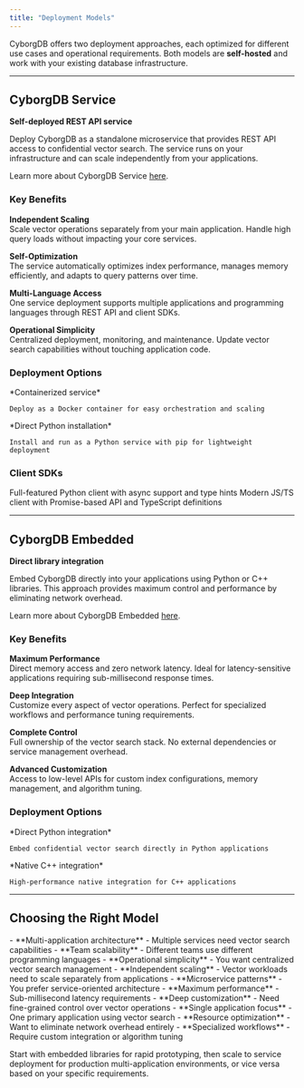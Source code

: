 ```yaml
---
title: "Deployment Models"
---
```


CyborgDB offers two deployment approaches, each optimized for different use cases and operational requirements. Both models are **self-hosted** and work with your existing database infrastructure.

---

## CyborgDB Service

**Self-deployed REST API service**

Deploy CyborgDB as a standalone microservice that provides REST API access to confidential vector search. The service runs on your infrastructure and can scale independently from your applications.

<Tip>Learn more about CyborgDB Service [here](../service/guides/intro/about).</Tip>

### Key Benefits

**Independent Scaling**  
Scale vector operations separately from your main application. Handle high query loads without impacting your core services.

**Self-Optimization**  
The service automatically optimizes index performance, manages memory efficiently, and adapts to query patterns over time.

**Multi-Language Access**  
One service deployment supports multiple applications and programming languages through REST API and client SDKs.

**Operational Simplicity**  
Centralized deployment, monitoring, and maintenance. Update vector search capabilities without touching application code.

### Deployment Options

<CardGroup cols={2}>
  <Card title="Docker Deployment" href="../service/guides/intro/quickstart-docker" icon="docker">
    *Containerized service*
    
    Deploy as a Docker container for easy orchestration and scaling
  </Card>
  
  <Card title="Python Service" href="../service/guides/intro/quickstart-python" icon="python">
    *Direct Python installation*
    
    Install and run as a Python service with pip for lightweight deployment
  </Card>
</CardGroup>

### Client SDKs

<CardGroup cols={2}>
  <Card title="Python SDK" href="../service/python-sdk/introduction" icon="python">
    Full-featured Python client with async support and type hints
  </Card>
  
  <Card title="JavaScript/TypeScript SDK" href="../service/js-ts-sdk/introduction" icon="js">
    Modern JS/TS client with Promise-based API and TypeScript definitions
  </Card>
</CardGroup>

---

## CyborgDB Embedded

**Direct library integration**

Embed CyborgDB directly into your applications using Python or C++ libraries. This approach provides maximum control and performance by eliminating network overhead.

<Tip>Learn more about CyborgDB Embedded [here](../embedded/guides/intro/about).</Tip>

### Key Benefits

**Maximum Performance**  
Direct memory access and zero network latency. Ideal for latency-sensitive applications requiring sub-millisecond response times.

**Deep Integration**  
Customize every aspect of vector operations. Perfect for specialized workflows and performance tuning requirements.

**Complete Control**  
Full ownership of the vector search stack. No external dependencies or service management overhead.

**Advanced Customization**  
Access to low-level APIs for custom index configurations, memory management, and algorithm tuning.

### Deployment Options

<CardGroup cols={2}>
  <Card title="Python Embedded" href="../embedded/python/introduction" icon="python">
    *Direct Python integration*
    
    Embed confidential vector search directly in Python applications
  </Card>
  
  <Card title="C++ Embedded" href="../embedded/cpp/introduction" icon="brackets-curly">
    *Native C++ integration*
    
    High-performance native integration for C++ applications
  </Card>
</CardGroup>

---

## Choosing the Right Model

<Tabs>
  <Tab title="Use CyborgDB Service">
  - **Multi-application architecture** - Multiple services need vector search capabilities
  - **Team scalability** - Different teams use different programming languages
  - **Operational simplicity** - You want centralized vector search management
  - **Independent scaling** - Vector workloads need to scale separately from applications
  - **Microservice patterns** - You prefer service-oriented architecture
  </Tab>
  
  <Tab title="Embedded Deployment">
    - **Maximum performance** - Sub-millisecond latency requirements
    - **Deep customization** - Need fine-grained control over vector operations  
    - **Single application focus** - One primary application using vector search
    - **Resource optimization** - Want to eliminate network overhead entirely
    - **Specialized workflows** - Require custom integration or algorithm tuning
  </Tab>
</Tabs>

Start with embedded libraries for rapid prototyping, then scale to service deployment for production multi-application environments, or vice versa based on your specific requirements.